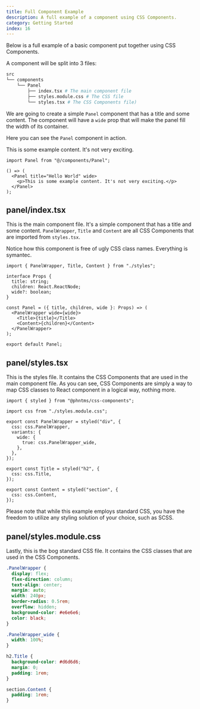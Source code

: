 ```yaml
---
title: Full Component Example
description: A full example of a component using CSS Components.
category: Getting Started
index: 16
---
```


Below is a full example of a basic component put together using CSS Components.

A component will be split into 3 files:

```bash
src
└── components
    └── Panel
        ├── index.tsx # The main component file
        ├── styles.module.css # The CSS file
        └── styles.tsx # The CSS Components file)
```

We are going to create a simple `Panel` component that has a title and some content. The component will have a `wide` prop that will make the panel fill the width of its container.

Here you can see the `Panel` component in action.

<Preview>
  <Panel title="Hello World" wide>
    <p>This is some example content. It's not very exciting.</p>
  </Panel>
</Preview>

```tsx
import Panel from "@/components/Panel";

() => (
  <Panel title="Hello World" wide>
    <p>This is some example content. It's not very exciting.</p>
  </Panel>
);
```

## panel/index.tsx

This is the main component file. It's a simple component that has a title and some content. `PanelWrapper`, `Title` and `Content` are all CSS Components that are imported from `styles.tsx`.

Notice how this component is free of ugly CSS class names. Everything is symantec.

```tsx
import { PanelWrapper, Title, Content } from "./styles";

interface Props {
  title: string;
  children: React.ReactNode;
  wide?: boolean;
}

const Panel = ({ title, children, wide }: Props) => (
  <PanelWrapper wide={wide}>
    <Title>{title}</Title>
    <Content>{children}</Content>
  </PanelWrapper>
);

export default Panel;
```

## panel/styles.tsx

This is the styles file. It contains the CSS Components that are used in the main component file. As you can see, CSS Components are simply a way to map CSS classes to React component in a logical way, nothing more.

```tsx
import { styled } from "@phntms/css-components";

import css from "./styles.module.css";

export const PanelWrapper = styled("div", {
  css: css.PanelWrapper,
  variants: {
    wide: {
      true: css.PanelWrapper_wide,
    },
  },
});

export const Title = styled("h2", {
  css: css.Title,
});

export const Content = styled("section", {
  css: css.Content,
});
```

Please note that while this example employs standard CSS, you have the freedom to utilize any styling solution of your choice, such as SCSS.

## panel/styles.module.css

Lastly, this is the bog standard CSS file. It contains the CSS classes that are used in the CSS Components.

```css
.PanelWrapper {
  display: flex;
  flex-direction: column;
  text-align: center;
  margin: auto;
  width: 240px;
  border-radius: 0.5rem;
  overflow: hidden;
  background-color: #e6e6e6;
  color: black;
}

.PanelWrapper_wide {
  width: 100%;
}

h2.Title {
  background-color: #d6d6d6;
  margin: 0;
  padding: 1rem;
}

section.Content {
  padding: 1rem;
}
```
